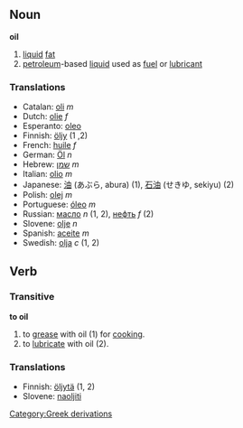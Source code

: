 {{wikipedia}}
== Noun ==

'''oil'''

# [[liquid]] [[fat]]
# [[petroleum]]-based [[liquid]] used as [[fuel]] or [[lubricant]]

===Translations===
*Catalan: [[oli]] ''m''
*Dutch: [[olie]] ''f''
*Esperanto: [[oleo]]
*Finnish: [[öljy]] (1 ,2)
*French: [[huile]] ''f''
*German: [[Öl]] ''n''
*Hebrew: [[שמן]] ''m''
*Italian: [[olio#Italian|olio]] ''m''
*Japanese: [[油]] (あぶら, abura) (1), [[石油]] (せきゆ, sekiyu) (2)
*Polish: [[olej]] ''m''
*Portuguese: [[óleo]] ''m''
*Russian: [[масло]] ''n'' (1, 2), [[нефть]] ''f'' (2)
*Slovene: [[olje]] ''n''
*Spanish: [[aceite]] ''m''
*Swedish: [[olja]] ''c'' (1, 2)

== Verb ==
===Transitive===

'''to oil'''

# to [[grease]] with oil (1) for [[cook]]ing.
# to [[lubricate]] with oil (2).

===Translations===
*Finnish: [[öljytä]] (1, 2)
*Slovene: [[naoljiti]]
[[Category:Greek derivations]]